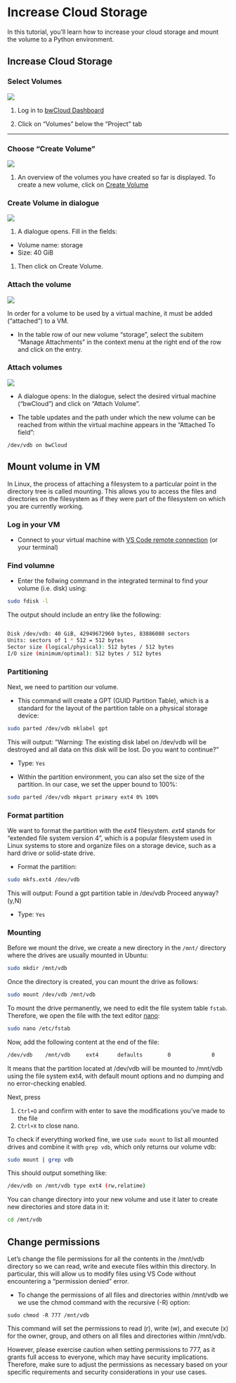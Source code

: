 # Increase Cloud Storage


In this tutorial, you'll learn how to increase your cloud storage and mount the volume to a Python environment.

## Increase Cloud Storage


### Select Volumes

![](images/storage-volumes.png)

1. Log in to [bwCloud Dashboard](https://bw-cloud.org/q/d)

1. Click on "Volumes" below the "Project" tab


---

### Choose "Create Volume"

![](images/storage-create-volumes.png)


1. An overview of the volumes you have created so far is displayed. To create a new volume, click on [Create Volume](https://portal.bw-cloud.org/project/volumes/create/)

### Create Volume in dialogue

![](images/storage-fill-in.png)


1. A dialogue opens. Fill in the fields: 
  - Volume name: storage
  - Size: 40 GiB

1. Then click on Create Volume.

### Attach the volume

![](images/storage-attachments.png)


In order for a volume to be used by a virtual machine, it must be added ("attached") to a VM.

- In the table row of our new volume "storage", select the subitem "Manage Attachments" in the context menu at the right end of the row and click on the entry. 

### Attach volumes

![](images/storage-attach-volumes-2.png)


- A dialogue opens: In the dialogue, select the desired virtual machine ("bwCloud") and click on "Attach Volume".

- The table updates and the path under which the new volume can be reached from within the virtual machine appears in the "Attached To field":

```
/dev/vdb on bwCloud
```

## Mount volume in VM

In Linux, the process of attaching a filesystem to a particular point in the directory tree is called mounting. This allows you to access the files and directories on the filesystem as if they were part of the filesystem on which you are currently working.

### Log in your VM

- Connect to your virtual machine with [VS Code remote connection](vs-code-ssh.qmd) (or your terminal) 


### Find volumne

- Enter the follwing command in the integrated terminal to find your volume (i.e. disk) using:

```bash
sudo fdisk -l
```

The output should include an entry like the following:

```bash

Disk /dev/vdb: 40 GiB, 42949672960 bytes, 83886080 sectors
Units: sectors of 1 * 512 = 512 bytes
Sector size (logical/physical): 512 bytes / 512 bytes
I/O size (minimum/optimal): 512 bytes / 512 bytes
```


### Partitioning

Next, we need to partition our volume. 

- This command will create a GPT (GUID Partition Table), which is a standard for the layout of the partition table on a physical storage device:


```bash
sudo parted /dev/vdb mklabel gpt

```

This will output: "Warning: The existing disk label on /dev/vdb will be destroyed and all data on this
disk will be lost. Do you want to continue?"

- Type: `Yes`

- Within the partition environment, you can also set the size of the partition. In our case, we set the upper bound to 100%:

```bash
sudo parted /dev/vdb mkpart primary ext4 0% 100%

```

### Format partition

We want to format the partition with the *ext4* filesystem. *ext4* stands for "extended file system version 4", which is a popular filesystem used in Linux systems to store and organize files on a storage device, such as a hard drive or solid-state drive. 

- Format the partition:

```bash
sudo mkfs.ext4 /dev/vdb
```

This will output: Found a gpt partition table in /dev/vdb
Proceed anyway? (y,N)

- Type: `Yes`



### Mounting

Before we mount the drive, we create a new directory in the `/mnt/` directory where the drives are usually mounted in Ubuntu: 


```bash
sudo mkdir /mnt/vdb

```


Once the directory is created, you can mount the drive as follows: 

```bash
sudo mount /dev/vdb /mnt/vdb

```

To mount the drive permanently, we need to edit the file system table `fstab`. Therefore, we open the file with the text editor [nano](https://www.nano-editor.org/): 


```bash
sudo nano /etc/fstab

```

Now, add the following content at the end of the file:



```bash
/dev/vdb    /mnt/vdb     ext4      defaults        0             0

```

It means that the partition located at /dev/vdb will be mounted to /mnt/vdb using the file system ext4, with default mount options and no dumping and no error-checking enabled.

Next, press

1. `Ctrl+O` and confirm with enter to save the modifications you've made to the file
2. `Ctrl+X` to close nano. 


To check if everything worked fine, we use `sudo mount` to list all mounted drives and combine it with `grep vdb`, which only returns our volume vdb: 


```bash
sudo mount | grep vdb

```

This should output something like:

```bash
/dev/vdb on /mnt/vdb type ext4 (rw,relatime)
```


You can change directory into your new volume and use it later to create new directories and store data in it:


```bash
cd /mnt/vdb
```

## Change permissions

Let's change the file permissions for all the contents in the /mnt/vdb directory so we can read, write and execute files within this directory. In particular, this will allow us to modify files using VS Code without encountering a "permission denied" error.

- To change the permissions of all files and directories within /mnt/vdb we we use the chmod command with the recursive (-R) option:

```
sudo chmod -R 777 /mnt/vdb
```

This command will set the permissions to read (r), write (w), and execute (x) for the owner, group, and others on all files and directories within /mnt/vdb.

However, please exercise caution when setting permissions to 777, as it grants full access to everyone, which may have security implications. Therefore, make sure to adjust the permissions as necessary based on your specific requirements and security considerations in your use cases.

<!--

## Create folders

In directory:


```bash
cd /mnt/vdb
```



Create a new folder called tfx with a subfolder first-pipeline 


```bash
sudo mkdir tfx/first-pipeline

```

/mnt/vdc/tfx/first-pipeline

sudo chmod a+rwx /mnt/vdc/tfx/first-pipeline

a means "all" (users) + means "add the following rights" and rwx means read, write and execute respectively.

## Unmount

If you ever need to unmount a mounted drive in Ubuntu use:

::: {.callout-important}
## Use this command with caution

Note that we need the partition for our course und you should not unmount it wihtout good reasons to doing so
:::

```bash
sudo umount -l /dev/vdc
```

-->